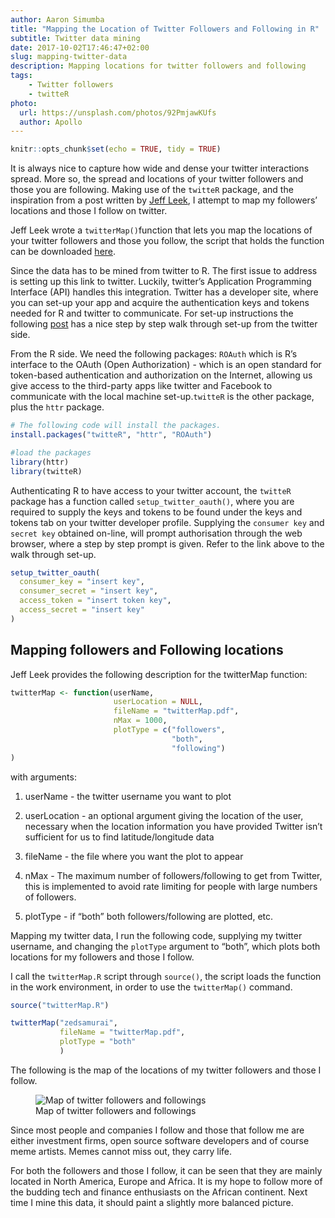 ```yaml
---
author: Aaron Simumba
title: "Mapping the Location of Twitter Followers and Following in R"
subtitle: Twitter data mining
date: 2017-10-02T17:46:47+02:00
slug: mapping-twitter-data
description: Mapping locations for twitter followers and following
tags: 
    - Twitter followers
    - twitteR
photo:
  url: https://unsplash.com/photos/92PmjawKUfs
  author: Apollo
---
```

```r
knitr::opts_chunk$set(echo = TRUE, tidy = TRUE)
```
It is always nice to capture how wide and dense your twitter interactions spread. More so, the spread and locations of your twitter followers and those you are following. Making use of the `twitteR` package, and the inspiration from a post written by [Jeff Leek](https://simplystatistics.org/2011/12/21/an-r-function-to-map-your-twitter-followers/), I attempt to map my followers' locations and those I follow on twitter.

Jeff Leek  wrote a `twitterMap()`function that lets you map the locations of your twitter followers and those you follow, the script that holds the function can be downloaded [here](http://biostat.jhsph.edu/~jleek/code/twitterMap.R). 

Since the data has to be mined from twitter to R. The first issue to address is setting up this link to twitter. Luckily, twitter's Application Programming Interface (API) handles this integration. Twitter has a developer site, where you can set-up your app and acquire the authentication keys and tokens  needed for R and twitter to communicate. For set-up instructions the following [post](https://www.credera.com/blog/business-intelligence/twitter-analytics-using-r-part-1-extract-tweets/) has a nice  step by step walk through set-up from the twitter side.

From the R side. We need the following packages: `ROAuth` which is R's interface to the OAuth (Open Authorization) - which is an open standard for token-based authentication and authorization on the Internet, allowing  us give access to the third-party apps like twitter and Facebook to communicate with the local machine set-up.`twitteR` is the other package, plus the `httr` package.

```r
# The following code will install the packages.
install.packages("twitteR", "httr", "ROAuth")
```

```r
#load the packages
library(httr)
library(twitteR)
```

Authenticating R to have access to your twitter account, the `twitteR` package has a function called `setup_twitter_oauth()`, where you are required to supply the keys and tokens to be found under the keys and tokens tab on your twitter developer profile. Supplying the `consumer key` and `secret key` obtained on-line, will prompt authorisation through the web browser, where a step by step prompt is given. Refer to the link above to the walk through set-up.

```r
setup_twitter_oauth(
  consumer_key = "insert key",
  consumer_secret = "insert key",
  access_token = "insert token key",
  access_secret = "insert key"
)
```


## Mapping followers and Following locations

Jeff Leek provides the following description for the twitterMap function:

```r
twitterMap <- function(userName,
                       userLocation = NULL,
                       fileName = "twitterMap.pdf",
                       nMax = 1000,
                       plotType = c("followers",
                                    "both",
                                    "following")
)
```

with arguments:

1. userName - the twitter username you want to plot

2. userLocation - an optional argument giving the location of the user, necessary when the location information you have provided Twitter isn’t sufficient for us to find latitude/longitude data

3. fileName - the file where you want the plot to appear

4. nMax - The maximum number of followers/following to get from Twitter, this is implemented to avoid rate limiting for people with large numbers of followers.

5. plotType - if “both” both followers/following are
plotted, etc.


Mapping my twitter data, I run the following code, supplying my twitter username, and changing the `plotType` argument to "both", which plots both locations for my followers and those I follow.

I call the `twitterMap.R` script through `source()`, the script loads the function in the work environment, in order to use the `twitterMap()` command. 

```r
source("twitterMap.R")

twitterMap("zedsamurai",
           fileName = "twitterMap.pdf", 
           plotType = "both" 
           )
```


The following is the map of the locations of my twitter followers  and those I follow. 

![Map of twitter followers and followings](https://user-images.githubusercontent.com/24398851/31088605-e90435ca-a7a9-11e7-89dc-7b5694d980d6.png)

Since most people and companies I follow and those that follow me are either investment firms, open source software developers and of course meme artists. Memes cannot miss out, they carry life.  

For both the followers and those I follow, it can be seen that they are mainly located in North America, Europe and Africa. It is my hope to follow more of the budding tech and finance enthusiasts on the African continent. Next time I mine this data, it should paint a slightly more balanced picture.
